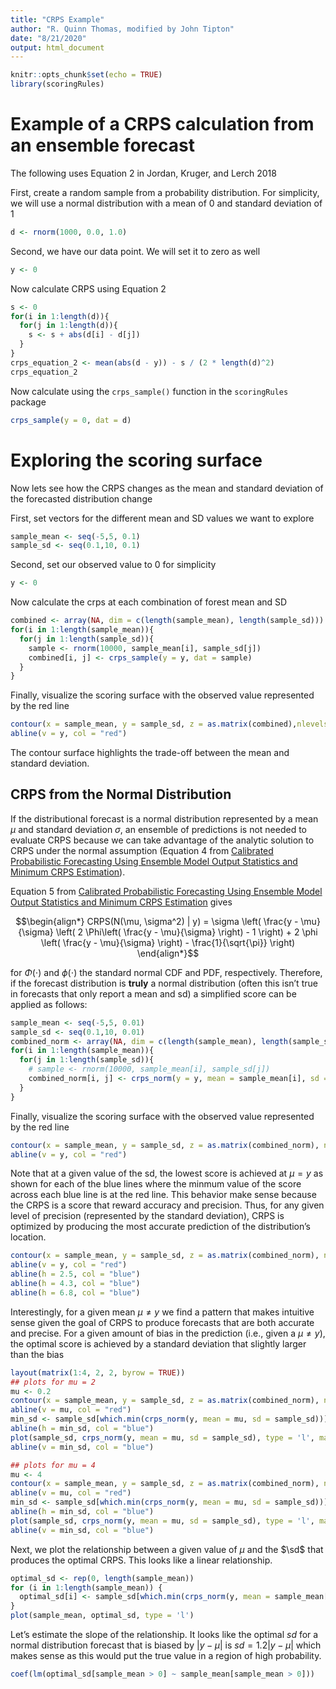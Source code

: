 ```yaml
---
title: "CRPS Example"
author: "R. Quinn Thomas, modified by John Tipton"
date: "8/21/2020"
output: html_document
---
```


```r
knitr::opts_chunk$set(echo = TRUE)
library(scoringRules)
```

# Example of a CRPS calculation from an ensemble forecast

The following uses Equation 2 in Jordan, Kruger, and Lerch 2018

<!-- ![Equation 1 from Jordan, Kruger, and Lerch 2018.](equation_2.png) -->

First, create a random sample from a probability distribution.  For simplicity,
we will use a normal distribution with a mean of 0 and standard deviation of 1

```r
d <- rnorm(1000, 0.0, 1.0)
```

Second, we have our data point.  We will set it to zero as well
```r
y <- 0
```

Now calculate CRPS using Equation 2

```r
s <- 0
for(i in 1:length(d)){
  for(j in 1:length(d)){
    s <- s + abs(d[i] - d[j])
  }
}
crps_equation_2 <- mean(abs(d - y)) - s / (2 * length(d)^2)
crps_equation_2
```

Now calculate using the `crps_sample()` function in the `scoringRules` package

```r
crps_sample(y = 0, dat = d)
```

# Exploring the scoring surface

Now lets see how the CRPS changes as the mean and standard deviation of the 
forecasted distribution change

First, set vectors for the different mean and SD values we want to explore
```r
sample_mean <- seq(-5,5, 0.1)
sample_sd <- seq(0.1,10, 0.1)
```

Second, set our observed value to 0 for simplicity
```r
y <- 0
```

Now calculate the crps at each combination of forest mean and SD

```r
combined <- array(NA, dim = c(length(sample_mean), length(sample_sd)))
for(i in 1:length(sample_mean)){
  for(j in 1:length(sample_sd)){
    sample <- rnorm(10000, sample_mean[i], sample_sd[j])
    combined[i, j] <- crps_sample(y = y, dat = sample)
  }
}
```

Finally, visualize the scoring surface with the observed value represented by 
the red line

```r
contour(x = sample_mean, y = sample_sd, z = as.matrix(combined),nlevels = 20, xlab = "Mean", ylab = "SD")
abline(v = y, col = "red")
```

The contour surface highlights the trade-off between the mean and standard deviation.

## CRPS from the Normal Distribution

If the distributional forecast is a normal distribution represented by a mean $\mu$ and standard deviation $\sigma$, an ensemble of predictions is not needed to evaluate CRPS because we can take advantage of the analytic solution to CRPS under the normal assumption (Equation 4 from [Calibrated Probabilistic Forecasting Using Ensemble Model Output Statistics and Minimum CRPS Estimation](https://watermark.silverchair.com/mwr2904_1.pdf?token=AQECAHi208BE49Ooan9kkhW_Ercy7Dm3ZL_9Cf3qfKAc485ysgAAApgwggKUBgkqhkiG9w0BBwagggKFMIICgQIBADCCAnoGCSqGSIb3DQEHATAeBglghkgBZQMEAS4wEQQM2Yg9u6zpKMkeG-MZAgEQgIICS2FPhx01T-GEC6XR9NW15e3cyFnYzNrvIrWlbGgZLL5mqc2FPqEQU3xP8eFkAdf-93bl3woHtnsYued4wszFf3VYdklPefA_pMhpeK5YhqZuSMVAE_wbNjftZ5oLbghaKSR3fXyQVRC1LNbDR01kIb7-ucoHJeup_vNux8ijTRdAIL7Q0EurOIKt_7EIq7GTI99k9NKrukhvVU5nuduGocalhTWxdHKkhUiIWOqJWPTgnhU-5GGi2PmwrUna2pcLyxEeP_v6savXocS5bzmte6Ypehx4f_ixige9xuTQKV2N7cFuXC_QRVF01PcSnjovff0afdZ62KYcUkTaqYv0Hx3hUXQEWkr9xDqPseo5j4_U_yPBcEib1VMMYVmy4b5r-ZOo3HAMP94-6IuIpJ02DgN4PaENzv-cqEXGGGu09_eVk9rFdJDrUXdMF0qAlduSJPZwZ3T0I-fJn1hBo-GkWcCf_QqzHjz0LzpM_Ud6efoVVQFSF61xIFJfjeoEIt6Ld-xLW_JRafyYueKo1oBG0JTQXypZMSRq8-Vz52nznEdA37Kt96BxIaN3yz3asIoacMpuQHGO9M33WiZ5vK_6iWscs4lg7EWtbiImVhZNDYgoDTfsWeGXqbhlNZHC4X-NCuQEKU2rMemftyxrpSQPb7LowFTARg2n62icDk-gtu6TaHvzee1yiQ_vyPzeYenyEVq3D0bbbt7nkbD_r-jBHEdN3GTUfhAIlLerV4YjWAisQrP5ra7_1bB7lbkpAX6S5tsARgKLlMsT06wN)). 

Equation 5 from [Calibrated Probabilistic Forecasting Using Ensemble Model Output Statistics and Minimum CRPS Estimation](https://watermark.silverchair.com/mwr2904_1.pdf?token=AQECAHi208BE49Ooan9kkhW_Ercy7Dm3ZL_9Cf3qfKAc485ysgAAApgwggKUBgkqhkiG9w0BBwagggKFMIICgQIBADCCAnoGCSqGSIb3DQEHATAeBglghkgBZQMEAS4wEQQM2Yg9u6zpKMkeG-MZAgEQgIICS2FPhx01T-GEC6XR9NW15e3cyFnYzNrvIrWlbGgZLL5mqc2FPqEQU3xP8eFkAdf-93bl3woHtnsYued4wszFf3VYdklPefA_pMhpeK5YhqZuSMVAE_wbNjftZ5oLbghaKSR3fXyQVRC1LNbDR01kIb7-ucoHJeup_vNux8ijTRdAIL7Q0EurOIKt_7EIq7GTI99k9NKrukhvVU5nuduGocalhTWxdHKkhUiIWOqJWPTgnhU-5GGi2PmwrUna2pcLyxEeP_v6savXocS5bzmte6Ypehx4f_ixige9xuTQKV2N7cFuXC_QRVF01PcSnjovff0afdZ62KYcUkTaqYv0Hx3hUXQEWkr9xDqPseo5j4_U_yPBcEib1VMMYVmy4b5r-ZOo3HAMP94-6IuIpJ02DgN4PaENzv-cqEXGGGu09_eVk9rFdJDrUXdMF0qAlduSJPZwZ3T0I-fJn1hBo-GkWcCf_QqzHjz0LzpM_Ud6efoVVQFSF61xIFJfjeoEIt6Ld-xLW_JRafyYueKo1oBG0JTQXypZMSRq8-Vz52nznEdA37Kt96BxIaN3yz3asIoacMpuQHGO9M33WiZ5vK_6iWscs4lg7EWtbiImVhZNDYgoDTfsWeGXqbhlNZHC4X-NCuQEKU2rMemftyxrpSQPb7LowFTARg2n62icDk-gtu6TaHvzee1yiQ_vyPzeYenyEVq3D0bbbt7nkbD_r-jBHEdN3GTUfhAIlLerV4YjWAisQrP5ra7_1bB7lbkpAX6S5tsARgKLlMsT06wN) gives

$$\begin{align*}
CRPS(N(\mu, \sigma^2) | y) = \sigma \left( \frac{y - \mu}{\sigma} \left( 2 \Phi\left(  \frac{y - \mu}{\sigma} \right) - 1 \right)  + 2 \phi \left(  \frac{y - \mu}{\sigma} \right) - \frac{1}{\sqrt{\pi}} \right)
\end{align*}$$

for $\Phi(\cdot)$ and $\phi(\cdot)$ the standard normal CDF and PDF, respectively. Therefore, if the forecast distribution is **truly** a normal distribution (often this isn't true in forecasts that only report a mean and sd) a simplified score can be applied as follows:

```r
sample_mean <- seq(-5,5, 0.01)
sample_sd <- seq(0.1,10, 0.01)
combined_norm <- array(NA, dim = c(length(sample_mean), length(sample_sd)))
for(i in 1:length(sample_mean)){
  for(j in 1:length(sample_sd)){
    # sample <- rnorm(10000, sample_mean[i], sample_sd[j])
    combined_norm[i, j] <- crps_norm(y = y, mean = sample_mean[i], sd = sample_sd[j])
  }
}
```

Finally, visualize the scoring surface with the observed value represented by 
the red line

```r
contour(x = sample_mean, y = sample_sd, z = as.matrix(combined_norm), nlevels = 20, xlab = "Mean", ylab = "SD")
abline(v = y, col = "red")
```

Note that at a given value of the sd, the lowest score is achieved at $\mu = y$ as shown for each of the blue lines where the minmum value of the score across each blue line is at the red line. This behavior make sense because the CRPS is a score that reward accuracy and precision. Thus, for any given level of precision (represented by the standard deviation), CRPS is optimized by producing the most accurate prediction of the distribution's location.

```r
contour(x = sample_mean, y = sample_sd, z = as.matrix(combined_norm), nlevels = 20, xlab = "Mean", ylab = "SD")
abline(v = y, col = "red")
abline(h = 2.5, col = "blue")
abline(h = 4.3, col = "blue")
abline(h = 6.8, col = "blue")
```

Interestingly, for a given mean $\mu \neq y$ we find a pattern that makes intuitive sense given the goal of CRPS to produce forecasts that are both accurate and precise. For a given amount of bias in the prediction (i.e., given a $\mu \neq y$), the optimal score is achieved by a standard deviation that slightly larger than the bias


```r
layout(matrix(1:4, 2, 2, byrow = TRUE))
## plots for mu = 2
mu <- 0.2
contour(x = sample_mean, y = sample_sd, z = as.matrix(combined_norm), nlevels = 20, xlab = "Mean", ylab = "SD", main = paste0("CRPS contour given mu = ", mu))
abline(v = mu, col = "red")
min_sd <- sample_sd[which.min(crps_norm(y, mean = mu, sd = sample_sd))]
abline(h = min_sd, col = "blue")
plot(sample_sd, crps_norm(y, mean = mu, sd = sample_sd), type = 'l', main = paste0("CRPS profile given mu = ", mu))
abline(v = min_sd, col = "blue")

## plots for mu = 4
mu <- 4
contour(x = sample_mean, y = sample_sd, z = as.matrix(combined_norm), nlevels = 20, xlab = "Mean", ylab = "SD", main = paste0("CRPS contour given mu = ", mu))
abline(v = mu, col = "red")
min_sd <- sample_sd[which.min(crps_norm(y, mean = mu, sd = sample_sd))]
abline(h = min_sd, col = "blue")
plot(sample_sd, crps_norm(y, mean = mu, sd = sample_sd), type = 'l', main = paste0("CRPS profile given mu = ", mu))
abline(v = min_sd, col = "blue")
```

Next, we plot the relationship between a given value of $\mu$ and the $\sd$ that produces the optimal CRPS. This looks like a linear relationship.

```r
optimal_sd <- rep(0, length(sample_mean))
for (i in 1:length(sample_mean)) {
  optimal_sd[i] <- sample_sd[which.min(crps_norm(y, mean = sample_mean[i], sd = sample_sd))]
}
plot(sample_mean, optimal_sd, type = 'l')
```

Let's estimate the slope of the relationship. It looks like the optimal $sd$ for a normal distribution forecast that is biased by $|y - \mu|$ is $sd = 1.2|y - \mu|$ which makes sense as this would put the true value in a region of high probability. 

```r
coef(lm(optimal_sd[sample_mean > 0] ~ sample_mean[sample_mean > 0]))
```
